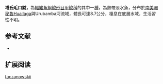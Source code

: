 {{Speciesbox
| name = 塔氏毛口鯰
| image = 
| image_width = 250px
| image_caption = 
| status = NE
| status_system = IUCN3.1
| genus = Chaetostoma
| species = taczanowskii
| authority = [[Steindachner|Steindachner]], 1882
| synonyms = *''Chaetostomus taczanowskii'',Steindachner, 1882
}}

'''塔氏毛口鯰'''，為[[輻鰭魚綱|輻鰭魚綱]][[鯰形目|鯰形目]][[甲鯰科|甲鯰科]]的其中一[[種|種]]，為熱帶淡水魚，分布於[[南美洲|南美洲]][[秘魯|秘魯]]Huallaga與Urubamba河流域，體長可達8.7公分，棲息在底層水域，生活習性不明。

==参考文献==
*{{FishBase_species|genus=Chaetostoma|species=taczanowskii|year=2014|month=11}}

== 扩展阅读 ==
{{refbegin}}
{{wikispecies-inline|Chaetostoma taczanowskii|塔氏毛口鯰}}
{{refend}}
{{Taxonbar|from=Q5506115}}

[[Category:毛口鯰屬|taczanowskii]]